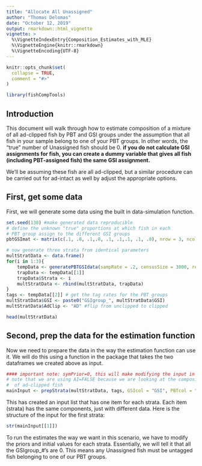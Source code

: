 ```yaml
---
title: "Allocate All Unassigned"
author: "Thomas Delomas"
date: "October 12, 2019"
output: rmarkdown::html_vignette
vignette: >
  %\VignetteIndexEntry{Composition_Estimates_with_MLE}
  %\VignetteEngine{knitr::rmarkdown}
  %\VignetteEncoding{UTF-8}
---
```


```r
knitr::opts_chunk$set(
  collapse = TRUE,
  comment = "#>"
)
```

```r
library(fishCompTools)
```

## Introduction
This document will walk through how to estimate composition of a mixture of all ad-clipped fish by PBT and GSI groups under the assumption that all fish in your sample belong to one of your PBT groups. In other words, the "true" number of Unassigned fish should be 0.  **if you do not calculate GSI assignments for fish, you can create a dummy variable that gives all fish  (including PBT-assigned fish) the same GSI assignment.**

We'll be assuming these fish are all ad-clipped, but a similar procedure can be carried out for ad-intact as well by adjust the appropriate options.

## First, get some data
First, we will generate some data using the built in data-simulation function.

```r
set.seed(130) #make generated data reproducible
# define the unknown "true" proportions at which fish in each
# PBT group assign to the different GSI groups
pbtGSImat <- matrix(c(.1, .8, .1,.8, .1, .1,.1, .1, .8), nrow = 3, ncol = 3, byrow = TRUE)

# now generate three strata from identical parameters
multStratData <- data.frame()
for(i in 1:3){
	tempData <- generatePBTGSIdata(sampRate = .2, censusSize = 3000, relSizePBTgroups = c(1,2,3), tagRates = c(.8, .85,.9), physTagRates = 0, true_clipped = 0, true_noclip_H = 1, true_wild = 0, relSizeGSIgroups = c(1,2,1), PBT_GSI_calls = pbtGSImat)
	trapData <- tempData[[1]]
	trapData$Strata <- i
	multStratData <- rbind(multStratData, trapData)
}
tags <- tempData[[2]] # get the tag rates for the PBT groups
multStratData$GSI <- paste0("GSIgroup_", multStratData$GSI)
multStratData$AdClip <- "AD" #flip from unclipped to clipped

head(multStratData)
```

## Second, prep the data for the estimation function
Now we need to prepare the data in the way the estimation function can use it. We will do this using a function in the package that takes the two dataframes we created above as input.

```r
#### important note: symPrior=0, this will make modifying the input in the next step easier
# note that we are using AI=FALSE because we are looking at the composition
#  of ad-clipped fish
mainInput <- prepStrata(multStratData, tags, GSIcol = "GSI", PBTcol = "GenParentHatchery", strataCol = "Strata", adFinCol = "AdClip", AI = FALSE, symPrior = 0)
```

This has created an input list that has one item for each strata. Each item (strata) has the same components, just with different data. Here is the structure of the input for the first strata:

```r
str(mainInput[[1]])
```

To run the estimates the way we want in this scenario, we have to modify the priors and initial values for each strata. Essentially, we will tell it that all the GSIgroup_#'s are 0. This means any Unassigned fish must be untagged fish belonging to one of our PBT groups.
